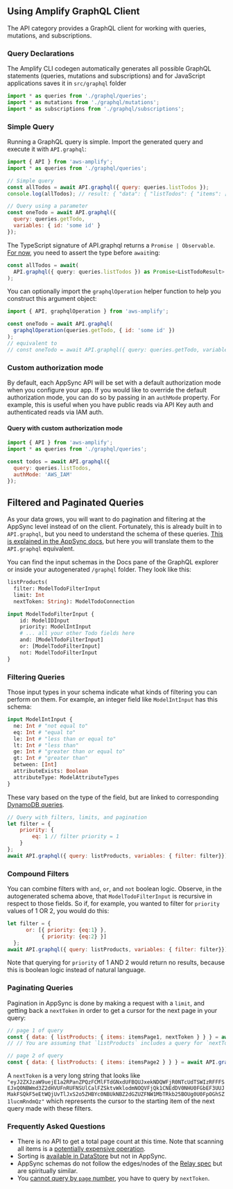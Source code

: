 ## Using Amplify GraphQL Client

The API category provides a GraphQL client for working with queries, mutations, and subscriptions.

### Query Declarations

The Amplify CLI codegen automatically generates all possible GraphQL statements (queries, mutations and subscriptions) and for JavaScript applications saves it in `src/graphql` folder

```javascript
import * as queries from './graphql/queries';
import * as mutations from './graphql/mutations';
import * as subscriptions from './graphql/subscriptions';
```

### Simple Query

Running a GraphQL query is simple. Import the generated query and execute it with `API.graphql`:

```javascript
import { API } from 'aws-amplify';
import * as queries from './graphql/queries';

// Simple query
const allTodos = await API.graphql({ query: queries.listTodos });
console.log(allTodos); // result: { "data": { "listTodos": { "items": [/* ..... */] } } }

// Query using a parameter
const oneTodo = await API.graphql({
  query: queries.getTodo,
  variables: { id: 'some id' }
});
```

The TypeScript signature of API.graphql returns a `Promise | Observable`. [For now](https://github.com/aws-amplify/amplify-js/issues/6369), you need to assert the type before `await`ing:

```typescript
const allTodos = await(
  API.graphql({ query: queries.listTodos }) as Promise<ListTodoResult>
);
```

You can optionally import the `graphqlOperation` helper function to help you construct this argument object:

```javascript
import { API, graphqlOperation } from 'aws-amplify';

const oneTodo = await API.graphql(
  graphqlOperation(queries.getTodo, { id: 'some id' })
);
// equivalent to
// const oneTodo = await API.graphql({ query: queries.getTodo, variables: { id: 'some id' }}));
```

### Custom authorization mode

By default, each AppSync API will be set with a default authorization mode when you configure your app. If you would like to override the default authorization mode, you can do so by passing in an `authMode` property. For example, this is useful when you have public reads via API Key auth and authenticated reads via IAM auth.

#### Query with custom authorization mode

```js
import { API } from 'aws-amplify';
import * as queries from './graphql/queries';

const todos = await API.graphql({
  query: queries.listTodos,
  authMode: 'AWS_IAM'
});
```

## Filtered and Paginated Queries

As your data grows, you will want to do pagination and filtering at the AppSync level instead of on the client. Fortunately, this is already built in to `API.graphql`, but you need to understand the schema of these queries. [This is explained in the AppSync docs](https://docs.aws.amazon.com/appsync/latest/devguide/using-your-api.html), but here you will translate them to the `API.graphql` equivalent.

You can find the input schemas in the Docs pane of the GraphQL explorer or inside your autogenerated `/graphql` folder. They look like this:

```graphql
listProducts(
  filter: ModelTodoFilterInput
  limit: Int
  nextToken: String): ModelTodoConnection

input ModelTodoFilterInput {
	id: ModelIDInput
	priority: ModelIntInput
	# ... all your other Todo fields here
	and: [ModelTodoFilterInput]
	or: [ModelTodoFilterInput]
	not: ModelTodoFilterInput
}
```

### Filtering Queries

Those input types in your schema indicate what kinds of filtering you can perform on them. For example, an integer field like `ModelIntInput` has this schema:

```graphql
input ModelIntInput {
  ne: Int # "not equal to"
  eq: Int # "equal to"
  le: Int # "less than or equal to"
  lt: Int # "less than"
  ge: Int # "greater than or equal to"
  gt: Int # "greater than"
  between: [Int]
  attributeExists: Boolean
  attributeType: ModelAttributeTypes
}
```

These vary based on the type of the field, but are linked to corresponding [DynamoDB queries](https://docs.aws.amazon.com/amazondynamodb/latest/APIReference/API_Condition.html).

```js
// Query with filters, limits, and pagination
let filter = {
    priority: {
        eq: 1 // filter priority = 1
    }
};
await API.graphql({ query: listProducts, variables: { filter: filter}});
```

### Compound Filters

You can combine filters with `and`, `or`, and `not` boolean logic. Observe, in the autogenerated schema above, that `ModelTodoFilterInput` is recursive in respect to those fields. So if, for example, you wanted to filter for `priority` values of 1 OR 2, you would do this:

```js
let filter = {
      or: [{ priority: {eq:1} },
           { priority: {eq:2} }]
  };
await API.graphql({ query: listProducts, variables: { filter: filter}});
```

Note that querying for `priority` of 1 AND 2 would return no results, because this is boolean logic instead of natural language.

### Paginating Queries

Pagination in AppSync is done by making a request with a `limit`, and getting back a `nextToken` in order to get a cursor for the next page in your query:

```js
// page 1 of query
const { data: { listProducts: { items: itemsPage1, nextToken } } } = await API.graphql({ query: listProducts, variables: { limit: 20, /* add filter as needed */ }});
// // You are assuming that `listProducts` includes a query for `nextToken`, which is the case for autogenerated GraphQL query strings.

// page 2 of query
const { data: { listProducts: { items: itemsPage2 } } } = await API.graphql({ query: listProducts, variables: { limit: 20, nextToken }});
```

A `nextToken` is a very long string that looks like `"eyJ2ZXJzaW9uejE1a2RPanZPQzFCMlFTdGNxdUFBQUJxekNDQWFjR0NTcUdTSWIzRFFFSEJxQ0NBWmd3Z2dHVUFnRUFNSUlCalFZSktvWklodmNOQVFjQk1CNEdDV0NHU0FGbEF3UUJMakFSQkF5eEtWQjUvTlJxS2o5ZHBYc0NBUkNBZ2dGZUZFNW1MbTRkb25BOUg0U0FpOGhSZ1lucmRndmQz"` which represents the cursor to the starting item of the next query made with these filters.

### Frequently Asked Questions

- There is no API to get a total page count at this time. Note that scanning all items is a [potentially expensive operation](https://github.com/aws-amplify/amplify-js/issues/2901).
- Sorting is [available in DataStore](https://docs.amplify.aws/lib/datastore/data-access/q/platform/js#predicates) but not in AppSync.
- AppSync schemas do not follow the edges/nodes of the [Relay spec](https://relay.dev/docs/en/graphql-server-specification.html) but are spiritually similar.
- You [cannot query by `page` number](https://github.com/aws-amplify/amplify-cli/issues/5086), you have to query by `nextToken`.
